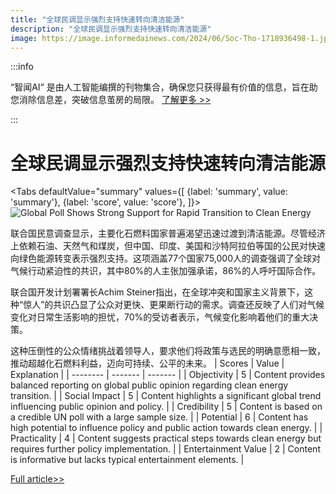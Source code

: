 ```yaml
---
title: "全球民调显示强烈支持快速转向清洁能源"
description: "全球民调显示强烈支持快速转向清洁能源"
image: https://image.informedainews.com/2024/06/Soc-Tho-1718936498-1.jpg
---
```



:::info

“智闻AI“ 是由人工智能编撰的刊物集合，确保您只获得最有价值的信息，旨在助您消除信息差，突破信息茧房的局限。  [了解更多 >>](/)

:::

# 全球民调显示强烈支持快速转向清洁能源


<Tabs
	defaultValue="summary"
	values={[
	{label: 'summary', value: 'summary'},
	{label: 'score', value: 'score'},
]}>
<TabItem value="summary">
<img
  src="https://image.informedainews.com/2024/06/Soc-Tho-1718936498-1.jpg"
  alt="Global Poll Shows Strong Support for Rapid Transition to Clean Energy"
/>



联合国民意调查显示，主要化石燃料国家普遍渴望迅速过渡到清洁能源。尽管经济上依赖石油、天然气和煤炭，但中国、印度、美国和沙特阿拉伯等国的公民对快速向绿色能源转变表示强烈支持。这项涵盖77个国家75,000人的调查强调了全球对气候行动紧迫性的共识，其中80%的人主张加强承诺，86%的人呼吁国际合作。

联合国开发计划署署长Achim Steiner指出，在全球冲突和国家主义背景下，这种“惊人”的共识凸显了公众对更快、更果断行动的需求。调查还反映了人们对气候变化对日常生活影响的担忧，70%的受访者表示，气候变化影响着他们的重大决策。

这种压倒性的公众情绪挑战着领导人，要求他们将政策与选民的明确意愿相一致，推动超越化石燃料利益，迈向可持续、公平的未来。
</TabItem>
<TabItem value="score">
	| Scores     | Value   | Explanation |
	| -------- | ------- | ------- |
	| Objectivity  | 5    | Content provides balanced reporting on global public opinion regarding clean energy transition.    |
	| Social Impact | 5     | Content highlights a significant global trend influencing public opinion and policy.    |
	| Credibility    | 5    | Content is based on a credible UN poll with a large sample size.    |
	| Potential    | 6    | Content has high potential to influence policy and public action towards clean energy.    |
	| Practicality    | 4    | Content suggests practical steps towards clean energy but requires further policy implementation.    |
	| Entertainment Value    | 2    | Content is informative but lacks typical entertainment elements.    |
</TabItem>
</Tabs>

[Full article>>](https://www.theguardian.com/environment/article/2024/jun/20/most-people-in-petrostates-want-quick-switch-to-clean-energy-un-poll-finds)
